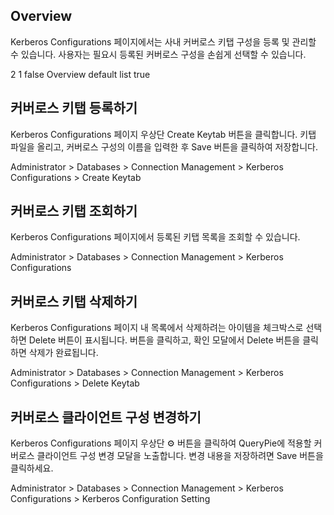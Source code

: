 ## Overview
Kerberos Configurations 페이지에서는 사내 커버로스 키탭 구성을 등록 및 관리할 수 있습니다. 사용자는 필요시 등록된 커버로스 구성을 손쉽게 선택할 수 있습니다.

2
1
false
Overview
default
list
true
## 커버로스 키탭 등록하기
Kerberos Configurations 페이지 우상단 Create Keytab 버튼을 클릭합니다. 키탭 파일을 올리고, 커버로스 구성의 이름을 입력한 후 Save 버튼을 클릭하여 저장합니다.

Administrator > Databases > Connection Management > Kerberos Configurations > Create Keytab

## 커버로스 키탭 조회하기
Kerberos Configurations 페이지에서 등록된 키탭 목록을 조회할 수 있습니다.

Administrator > Databases > Connection Management > Kerberos Configurations

## 커버로스 키탭 삭제하기
Kerberos Configurations 페이지 내 목록에서 삭제하려는 아이템을 체크박스로 선택하면 Delete 버튼이 표시됩니다. 버튼을 클릭하고, 확인 모달에서 Delete 버튼을 클릭하면 삭제가 완료됩니다.

Administrator > Databases > Connection Management > Kerberos Configurations > Delete Keytab

## 커버로스 클라이언트 구성 변경하기
Kerberos Configurations 페이지 우상단 ⚙️ 버튼을 클릭하여 QueryPie에 적용할 커버로스 클라이언트 구성 변경 모달을 노출합니다. 변경 내용을 저장하려면 Save 버튼을 클릭하세요.

Administrator > Databases > Connection Management > Kerberos Configurations > Kerberos Configuration Setting

